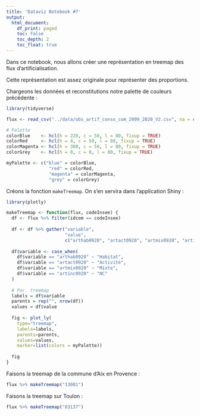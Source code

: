 ```yaml
---
title: 'Dataviz Notebook #7'
output:
  html_document:
    df_print: paged
    toc: false
    toc_depth: 2
    toc_float: true
---
```


Dans ce notebook, nous allons créer une représentation en treemap des flux d'artificialisation.

Cette représentation est assez originale pour représenter des proportions.

Chargeons les données et reconstitutions notre palette de couleurs précédente :
```r
library(tidyverse)

flux <- read_csv("../data/obs_artif_conso_com_2009_2020_V2.csv", na = c("", "NULL"))

# Palette 
colorBlue    <- hcl(h = 220, c = 50, l = 80, fixup = TRUE)
colorRed     <- hcl(h = 4, c = 50, l = 80, fixup = TRUE)
colorMagenta <- hcl(h = 300, c = 50, l = 80, fixup = TRUE)
colorGrey    <- hcl(h = 0, c = 0, l = 80, fixup = TRUE)

myPalette <- c("blue" = colorBlue,
                "red" = colorRed,
                "magenta" = colorMagenta,
                "grey" = colorGrey)
```

Créons la fonction `makeTreemap`. On s'en servira dans l'application Shiny :
```r
library(plotly)

makeTreemap <- function(flux, codeInsee) {
  df <- flux %>% filter(idcom == codeInsee)
  
  df <- df %>% gather("variable",
                      "value",
                      c("arthab0920", "artact0920", "artmix0920", "artinc0920"))
  
  df$variable <- case_when(
    df$variable == "arthab0920" ~ "Habitat",
    df$variable == "artact0920" ~ "Activité",
    df$variable == "artmix0920" ~ "Mixte",
    df$variable == "artinc0920" ~ "NC"
  )
  
  # Par. treemap
  labels = df$variable
  parents = rep("", nrow(df))
  values = df$value
  
  fig <- plot_ly(
    type="treemap",
    labels=labels,
    parents=parents,
    values=values,
    marker=list(colors = myPalette))
  
  fig
}
```

Faisons la treemap de la commune d'Aix en Provence :
```r
flux %>% makeTreemap("13001")
```
Faisons la treemap sur Toulon :
```r
flux %>% makeTreemap("83137")
```
